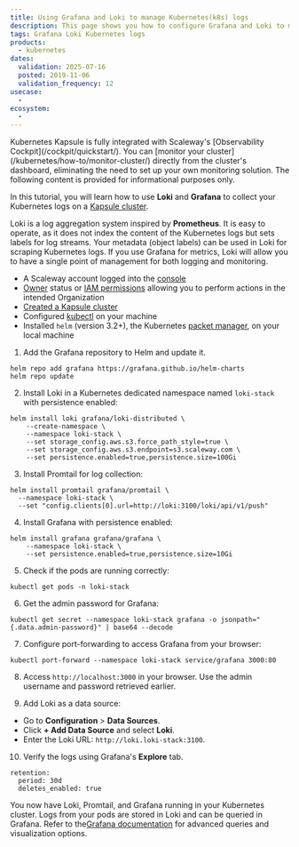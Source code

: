 ```yaml
---
title: Using Grafana and Loki to manage Kubernetes(k8s) logs
description: This page shows you how to configure Grafana and Loki to manage Kubernetes (k8s) logs
tags: Grafana Loki Kubernetes logs
products:
  - kubernetes
dates:
  validation: 2025-07-16
  posted: 2019-11-06
  validation_frequency: 12
usecase:
  -
ecosystem:
  -
---
```



<Message type="important">
  Kubernetes Kapsule is fully integrated with Scaleway's [Observability Cockpit](/cockpit/quickstart/).
  You can [monitor your cluster](/kubernetes/how-to/monitor-cluster/) directly from the cluster's dashboard, eliminating the need to set up your own monitoring solution.
  The following content is provided for informational purposes only.
</Message>

In this tutorial, you will learn how to use **Loki** and **Grafana** to collect your Kubernetes logs on a [Kapsule cluster](/kubernetes/how-to/create-cluster/).

Loki is a log aggregation system inspired by **Prometheus**. It is easy to operate, as it does not index the content of the Kubernetes logs but sets labels for log streams. Your metadata (object labels) can be used in Loki for scraping Kubernetes logs. If you use Grafana for metrics, Loki will allow you to have a single point of management for both logging and monitoring.

<Requirements />

- A Scaleway account logged into the [console](https://console.scaleway.com)
- [Owner](/iam/concepts/#owner) status or [IAM permissions](/iam/concepts/#permission) allowing you to perform actions in the intended Organization
- [Created a Kapsule cluster](/kubernetes/how-to/create-cluster/)
- Configured [kubectl](/kubernetes/how-to/connect-cluster-kubectl/) on your machine
- Installed `helm` (version 3.2+), the Kubernetes [packet manager](https://helm.sh/), on your local machine

1. Add the Grafana repository to Helm and update it.
  ```
  helm repo add grafana https://grafana.github.io/helm-charts
  helm repo update
  ```
2. Install Loki in a Kubernetes dedicated namespace named `loki-stack` with persistence enabled:
  ```
  helm install loki grafana/loki-distributed \
      --create-namespace \
      --namespace loki-stack \
      --set storage_config.aws.s3.force_path_style=true \
      --set storage_config.aws.s3.endpoint=s3.scaleway.com \
      --set persistence.enabled=true,persistence.size=100Gi
  ```
3. Install Promtail for log collection:
  ```
  helm install promtail grafana/promtail \
    --namespace loki-stack \
    --set "config.clients[0].url=http://loki:3100/loki/api/v1/push"
  ```
4. Install Grafana with persistence enabled:
  ```
  helm install grafana grafana/grafana \
      --namespace loki-stack \
      --set persistence.enabled=true,persistence.size=10Gi
  ```
5. Check if the pods are running correctly:
```
kubectl get pods -n loki-stack
```
6. Get the admin password for Grafana:
  ```
  kubectl get secret --namespace loki-stack grafana -o jsonpath="{.data.admin-password}" | base64 --decode
  ```
7. Configure port-forwarding to access Grafana from your browser:
  ```
  kubectl port-forward --namespace loki-stack service/grafana 3000:80
  ```
8. Access `http://localhost:3000` in your browser. Use the admin username and password retrieved earlier.

9. Add Loki as a data source:
  - Go to **Configuration** > **Data Sources**.
  - Click **+ Add Data Source** and select **Loki**.
  - Enter the Loki URL: `http://loki.loki-stack:3100`.

10. Verify the logs using Grafana's **Explore** tab.
  ```
  retention:
    period: 30d
    deletes_enabled: true
  ```

You now have Loki, Promtail, and Grafana running in your Kubernetes cluster. Logs from your pods are stored in Loki and can be queried in Grafana. Refer to the[Grafana documentation](https://grafana.com/docs/features/datasources/loki/) for advanced queries and visualization options.